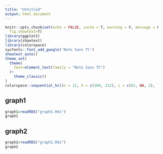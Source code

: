 ```yaml
---
title: "Untitled"
output: html_document
---
```


```r
knitr::opts_chunk$set(echo = FALSE, cache = T, warning = F, message = F, 
  fig.showtext=T)
library(ggplot2)
library(showtext)
library(colorspace)
sysfonts::font_add_google('Noto Sans TC')
showtext_auto()
theme_set(
  theme(
    text=element_text(family = "Noto Sans TC")
  )+
    theme_classic()
)
colorspace::sequential_hcl(n = 12, h = c(300, 212), c = c(62, NA, 2), l = c(25, 95), power = c(1.2, 1.3), register = "crplace")
```

## graph1

```r
graph1=readRDS("graph1.Rds")
graph1
```

## graph2

```r
graph2=readRDS("graph2.Rds")
graph2
```

